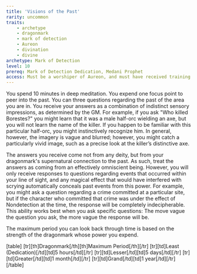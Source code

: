 ```yaml
---
title: 'Visions of the Past'
rarity: uncommon
traits:
    - archetype
    - dragonmark
    - mark of detection
    - Aureon
    - divination
    - divine
archetype: Mark of Detection
level: 10
prereq: Mark of Detection Dedication, Medani Prophet
access: Must be a worshiper of Aureon, and must have received training from the Voice of Aureon.
---
```


You spend 10 minutes in deep meditation. You expend one focus point to peer into the past. You can three questions regarding the past of the area you are in. You receive your answers as a combination of indistinct sensory impressions, as determined by the GM. For example, if you ask "Who killed Borestes?" you might learn that it was a male half-orc wielding an axe, but you will not learn the name of the killer. If you happen to be familiar with this particular half-orc, you might instinctively recognize him. In general, however, the imagery is vague and blurred; however, you might catch a particularly vivid image, such as a precise look at the killer’s distinctive axe.

The answers you receive come not from any deity, but from your dragonmark's supernatural connection to the past. As such, treat the answers as coming from an effectively omniscient being. However, you will only receive responses to questions regarding events that occurred within your line of sight, and any magical effect that would have interfered with scrying automatically conceals past events from this power. For example, you might ask a question regarding a crime committed at a particular site, but if the character who committed that crime was under the effect of Nondetection at the time, the response will be completely indecipherable. This ability works best when you ask specific questions: The move vague the question you ask, the more vague the response will be.

The maximum period you can look back through time is based on the strength of the dragonmark whose power you expend.

[table]
[tr][th]Dragonmark[/th][th]Maximum Period[/th][/tr]
[tr][td]Least (Dedication)[/td][td]5 hours[/td][/tr]
[tr][td]Lesser[/td][td]5 days[/td][/tr]
[tr][td]Greater[/td][td]1 month[/td][/tr]
[tr][td]Grand[/td][td]1 year[/td][/tr]
[/table]
